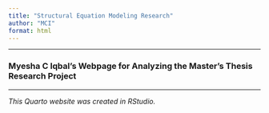 ```yaml
---
title: "Structural Equation Modeling Research"
author: "MCI"
format: html
---
```


------------------------------------------------------------------------

### Myesha C Iqbal's Webpage for Analyzing the Master's Thesis Research Project

------------------------------------------------------------------------

*This Quarto website was created in RStudio.*
